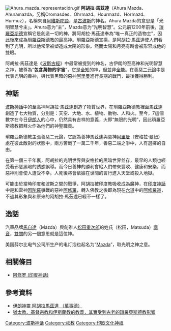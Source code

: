 {{expand|time=2009-09-28T08:40:15+00:00}}
{{noteTA
|T=zh-hans:阿胡拉·玛兹达;zh-hant:阿胡拉·馬茲達;
|1=zh-hans:阿胡拉·玛兹达;zh-hant:阿胡拉·馬茲達;
}}{{Infobox deity|type=Zoroastrian|deity_of=光明与智慧之主|image=File:Naqshe_Rostam_Darafsh_Ordibehesht_93_(35).JPG|caption=[[萨珊王朝|萨珊王朝]]时期[[納克什魯斯塔姆|納克什魯斯塔姆]]的浮雕，描绘阿胡拉·马兹达向[[阿尔达希尔一世|阿尔达希尔一世]]展示{{le|带状皇冠|Diadem}}|script_name=[[阿維斯陀語|阿維斯陀語]]|script={{lang|Avst|𐬨𐬀𐬰𐬛𐬁 𐬀𐬵𐬎𐬭𐬀}}|affiliation=[[阿胡拉|阿胡拉]]|texts=[[波斯古经|波斯古经]]|region=[[大伊朗|大伊朗]]|ethnic_group=[[伊朗人|伊朗人]] ([[帕西人|帕西人]]、[[伊拉尼人|伊拉尼人]])}}[[File:Ahura_mazda_representación.gif|left]]
{{琐罗亚斯德教}}
'''阿胡拉·馬茲達'''（Ahura Mazda、Ahuramazda，另稱Oromasdes、Ohrmazd、Hourmazd、Hormazd、Hurmuz），名稱來自[[阿維斯陀語|阿維斯陀語]]，是[[古波斯|古波斯]]的神名。Ahura Mazda的意思是「光明智慧兮主」。Ahura意为“主”，Mazda意为“光明智慧”。公元前1200年前後，[[瑣羅亞斯德|瑣羅亞斯德]]宣稱它是創造一切的神，將阿胡拉·馬茲達奉為“唯一真正的造物主”，因此後來成為[[瑣羅亞斯德教|瑣羅亞斯德教]]的最高神。瑣羅亞斯德宣揚，是阿胡拉·馬茲達使人們看到了光明，所以他常常被塑造成太陽的形象。然而太陽和月亮有時會被形容成他的雙眼。

阿胡拉·馬茲達是《[[波斯古經|波斯古經]]》中最常被提到的神名，古伊朗的至高神和光明智慧之神，被尊為“'''包含萬物的宇宙'''”，它是[[全知|全知]]的神，但並非[[全能|全能]]。在善惡[[二元論|二元論]]中是代表光明的善神，與代表黑暗的惡神[[阿里曼|阿里曼]]進行長期的戰鬥，最後獲得勝利。

== 神話 ==
[[波斯神話|波斯神話]]中的至高神阿胡拉·馬茲達創造了物質世界，在瑣羅亞斯德教裡面馬茲達創造了七大物質，分別是：天空、大地、水、植物、動物、人和火。至今，7這個數字在今日[[伊朗人|伊朗人]]的心中，仍然具有吉祥的意義，火即“無限的光明”，因此瑣羅亞斯德教把拜火作為他們的神聖職責。

瑣羅亞斯德教主張善惡二元論，它認為善神馬茲達與惡神[[阿里曼|阿里曼]]（安格拉·曼紐）處在彼此敵對的狀態中，兩方苦戰了一萬二千年，善惡二端之爭中，人有選擇的自由。

在第一個三千年裏，阿胡拉的光明世界與安格拉的黑暗世界並存，最早的人類也經受著邪惡黑暗的誘惑誤導。而今日善神的勝利會給人們帶來豐收、健康和安樂，而惡神則會使人遭受不幸。人死後將會依據在世間的言行進入天堂或投入地獄。

可能由於當時印度和波斯之間的戰爭，阿胡拉被印度教吸收成為魔神，在[[印度神話|印度神話]]中是和雷神[[因陀羅|因陀羅]]爭戰的惡神[[阿修羅_(印度神話)|阿修羅]]，轉入佛教之後即為現在[[六道|六道]]中的[[阿修羅道|阿修羅道]]，不過其形象與和原來的阿胡拉·馬茲達已經不一樣了。

==逸話==
汽車品牌[[馬自達|馬自達]]（Mazda）與創辦人[[松田重次郎|松田重次郎]]的姓氏（松田，Matsuda）[[諧音|諧音]]，[[雙關|雙關]]的另一個意思就是這位神。

美国薛尔比电气公司所生产的电灯泡也起名为“[[馬茲達_(燈泡)|Mazda]]”，取光明之神之意。

== 相關條目 ==
* [[阿修罗_(印度神话)|阿修罗 (印度神话)]]

== 參考資料 ==
*[http://www.divinehere.com/godsofworld/middleasia/iran/002.html 伊朗神靈 阿胡拉馬茲達 （萬事德）]
*[https://cuphistory.net/zoroastrianism/ 猶太教、基督宗教和伊斯蘭教的教義，其實受到古老的瑣羅亞斯德教影響]
{{Commons category|Ahura Mazda}}

{{Authority control}}
[[Category:波斯神话|Category:波斯神话]]
[[Category:祆教|Category:祆教]]
[[Category:印欧文化神祇|Category:印欧文化神祇]]